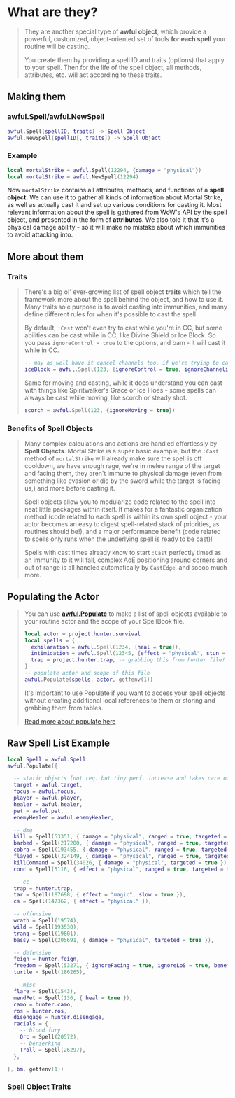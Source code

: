 
# What are they?

> They are another special type of **awful object**, which provide a powerful, customized, object-oriented set of tools **for each spell** your routine will be casting.
>
> You create them by providing a spell ID and traits (options) that apply to your spell. Then for the life of the spell object, all methods, attributes, etc. will act according to these traits.

## Making them

### awful.Spell/awful.NewSpell

```lua
awful.Spell(spellID, traits) -> Spell Object
awful.NewSpell(spellID[, traits]) -> Spell Object
```

### Example

```lua
local mortalStrike = awful.Spell(12294, {damage = "physical"})
local mortalStrike = awful.NewSpell(12294)
```

Now `mortalStrike` contains all attributes, methods, and functions of a **spell object**. We can use it to gather all kinds of information about Mortal Strike, as well as actually cast it and set up various conditions for casting it. Most relevant information about the spell is gathered from WoW's API by the spell object, and presented in the form of **attributes**. We also told it that it's a physical damage ability - so it will make no mistake about which immunities to avoid attacking into.

## More about them

### Traits

> There's a big ol' ever-growing list of spell object **traits** which tell the framework more about the spell behind the object, and how to use it. Many traits sole purpose is to avoid casting into immunities, and many define different rules for when it's possible to cast the spell.
>
> By default, `:Cast` won't even try to cast while you're in CC, but some abilities can be cast while in CC, like Divine Shield or Ice Block. So you pass `ignoreControl = true` to the options, and bam - it will cast it while in CC.
>
> ```lua
> -- may as well have it cancel channels too, if we're trying to cast it
> iceBlock = awful.Spell(123, {ignoreControl = true, ignoreChanneling = true})
> ```
>
> Same for moving and casting, while it does understand you can cast with things like Spiritwalker's Grace or Ice Floes - some spells can always be cast while moving, like scorch or steady shot.
>
> ```lua
> scorch = awful.Spell(123, {ignoreMoving = true})
> ```

### Benefits of Spell Objects

> Many complex calculations and actions are handled effortlessly by **Spell Objects**. Mortal Strike is a super basic example, but the `:Cast` method of `mortalStrike` will already make sure the spell is off cooldown, we have enough rage, we're in melee range of the target and facing them, they aren't immune to physical damage (even from something like evasion or die by the sword while the target is facing us,) and more before casting it.
>
> Spell objects allow you to modularize code related to the spell into neat little packages within itself. It makes for a fantastic organization method (code related to each spell is within its own spell object - your actor becomes an easy to digest spell-related stack of priorities, as routines should be!), and a major performance benefit (code related to spells only runs when the underlying spell is ready to be cast)!
>
> Spells with cast times already know to start `:Cast` perfectly timed as an immunity to it will fall, complex AoE positioning around corners and out of range is all handled automatically by `CastEdge`, and soooo much more.

## Populating the Actor

> You can use **[awful.Populate](../awful_toolbox/toolbox_tools?#Populate)** to make a list of spell objects available to your routine actor and the scope of your SpellBook file.
>
> ```lua
> local actor = project.hunter.survival
> local spells = {
>   exhilaration = awful.Spell(1234, {heal = true}),
>   intimidation = awful.Spell(12345, {effect = "physical", stun = true}),
>   trap = project.hunter.trap, -- grabbing this from hunter file!
> }
> -- populate actor and scope of this file
> awful.Populate(spells, actor, getfenv(1))
> ```
>
> It's important to use Populate if you want to access your spell objects without creating additional local references to them or storing and grabbing them from tables.
>
> [Read more about populate here](../awful_toolbox/toolbox_tools?#Populate)

## Raw Spell List Example

```lua
local Spell = awful.Spell
awful.Populate({

  -- static objects [not req. but tiny perf. increase and takes care of declaration where i use them]
  target = awful.target,
  focus = awful.focus,
  player = awful.player,
  healer = awful.healer,
  pet = awful.pet,
  enemyHealer = awful.enemyHealer,

  -- dmg
  kill = Spell(53351, { damage = "physical", ranged = true, targeted = true }),
  barbed = Spell(217200, { damage = "physical", ranged = true, targeted = true }),
  cobra = Spell(193455, { damage = "physical", ranged = true, targeted = true }),
  flayed = Spell(324149, { damage = "physical", ranged = true, targeted = true, bleed = true }),
  killCommand = Spell(34026, { damage = "physical", targeted = true }),
  conc = Spell(5116, { effect = "physical", ranged = true, targeted = true, slow = true }),

  -- cc
  trap = hunter.trap,
  tar = Spell(187698, { effect = "magic", slow = true }),
  cs = Spell(147362, { effect = "physical" }),

  -- offensive
  wrath = Spell(19574),
  wild = Spell(193530),
  tranq = Spell(19801),
  bassy = Spell(205691, { damage = "physical", targeted = true }),

  -- defensive
  feign = hunter.feign,
  freedom = Spell(53271, { ignoreFacing = true, ignoreLoS = true, beneficial = true }),
  turtle = Spell(186265),

  -- misc
  flare = Spell(1543),
  mendPet = Spell(136, { heal = true }),
  camo = hunter.camo,
  ros = hunter.ros,
  disengage = hunter.disengage,
  racials = {
    -- blood fury
    Orc = Spell(20572),
    -- berserking
    Troll = Spell(26297),
  },

}, bm, getfenv(1))
```

### [Spell Object Traits](spell-object-traits)
